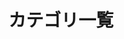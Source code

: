 ---
title: "カテゴリ一覧"
description: "BizMapの記事カテゴリ一覧です。"
blocks:
  - name: "HEADER"
    title: "カテゴリ一覧"
---